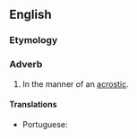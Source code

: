 ==English==

===Etymology===
{{suffix|acrostic|ally|lang=en}}

===Adverb===
{{en-adv|-}}

# In the manner of an [[acrostic]].

====Translations====
{{trans-top|in the manner of an acrostic}}
* Portuguese: {{t|pt|acrosticamente}}
{{trans-mid}}
{{trans-bottom}}